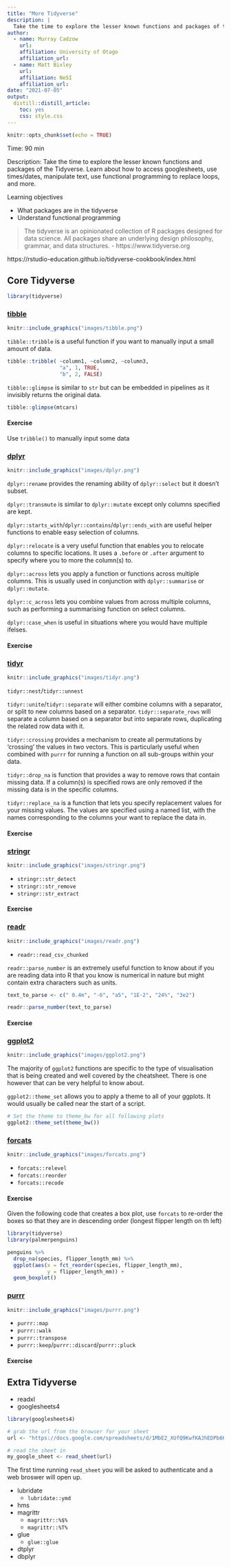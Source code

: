 ```yaml
---
title: "More Tidyverse"
description: |
  Take the time to explore the lesser known functions and packages of the Tidyverse
author:
  - name: Murray Cadzow
    url: 
    affiliation: University of Otago
    affiliation_url:
  - name: Matt Bixley
    url: 
    affiliation: NeSI
    affiliation_url:
date: "2021-07-05"
output: 
  distill::distill_article:
    toc: yes
    css: style.css
---
```




```r
knitr::opts_chunk$set(echo = TRUE)

```

Time: 90 min

Description: Take the time to explore the lesser known functions and packages of the Tidyverse. Learn about how to access googlesheets, use times/dates, manipulate text, use functional programming to replace loops, and more.

Learning objectives

- What packages are in the tidyverse
- Understand functional programming







> The tidyverse is an opinionated collection of R packages designed for data science. All packages share an underlying design philosophy, grammar, and data structures. 
> -  https://www.tidyverse.org


https://rstudio-education.github.io/tidyverse-cookbook/index.html

## Core Tidyverse

```r
library(tidyverse)
```



### [tibble](https://tibble.tidyverse.org)

```r
knitr::include_graphics("images/tibble.png")
```


`tibble::tribble` is a useful function if you want to manually input a small amount of data.

```r
tibble::tribble( ~column1, ~column2, ~column3,
                 "a", 1, TRUE,
                 "b", 2, FALSE)
```



`tibble::glimpse` is similar to `str` but can be embedded in pipelines as it invisibly returns the original data.

```r
tibble::glimpse(mtcars)
```

<div class='exercise'>
#### Exercise

Use `tribble()` to manually input some data 
</div>





### [dplyr](https://dplyr.tidyverse.org)


```r
knitr::include_graphics("images/dplyr.png")
```
 
 `dplyr::rename` provides the renaming ability of `dplyr::select` but it doesn't subset.
 
`dplyr::transmute` is similar to `dplyr::mutate` except only columns specified are kept.

`dplyr::starts_with`/`dplyr::contains`/`dplyr::ends_with` are useful helper functions to enable easy selection of columns.

`dplyr::relocate` is a very useful function that enables you to relocate columns to specific locations. It uses a `.before` or `.after` argument to specify where you to more the column(s) to.

`dplyr::across` lets you apply a function or functions across multiple columns. This is usually used in conjunction with `dplyr::summarise` or `dplyr::mutate`.

`dplyr::c_across` lets you combine values from across multiple columns, such as performing a summarising function on select columns.

`dplyr::case_when` is useful in situations where you would have multiple ifelses.

<div class='exercise'>
#### Exercise


</div>



### [tidyr](https://tidyr.tidyverse.org)


```r
knitr::include_graphics("images/tidyr.png")
```

`tidyr::nest`/`tidyr::unnest`

`tidyr::unite`/`tidyr::separate` will either combine columns with a separator, or split to new columns based on a separator. `tidyr::separate_rows` will separate a column based on a separator but into separate rows, duplicating the related row data with it.

`tidyr::crossing` provides a mechanism to create all permutations by 'crossing' the values in two vectors. This is particularly useful when combined with `purrr` for running a function on all sub-groups within your data. 

`tidyr::drop_na` is function that provides a way to remove rows that contain missing data. If a column(s) is specified rows are only removed if the missing data is in the specific columns.

`tidyr::replace_na` is a function that lets you specify replacement values for your missing values. The values are specified using a named list, with the names corresponding to the columns your want to replace the data in.


<div class='exercise'>
#### Exercise


</div>


### [stringr](https://stringr.tidyverse.org)


```r
knitr::include_graphics("images/stringr.png")
```

- `stringr::str_detect`
- `stringr::str_remove`
- `stringr::str_extract`

<div class='exercise'>
#### Exercise


</div>

### [readr](https://readr.tidyverse.org)


```r
knitr::include_graphics("images/readr.png")
```

- `readr::read_csv_chunked`

`readr::parse_number` is an extremely useful function to know about if you are reading data into R that you know is numerical in nature but might contain extra characters such as units.

```r
text_to_parse <- c(" 0.4m", "-6", "a5", "1E-2", "24%", "3e2")

readr::parse_number(text_to_parse)
```


<div class='exercise'>
#### Exercise


</div>

### [ggplot2](https://ggplot2.tidyverse.org)

```r
knitr::include_graphics("images/ggplot2.png")
```

The majority of `ggplot2` functions are specific to the type of visualisation that is being created and well covered by the cheatsheet. There is one however that can be very helpful to know about.


`ggplot2::theme_set` allows you to apply a theme to all of your ggplots. It would usually be called near the start of a script.


```r
# Set the theme to theme_bw for all following plots
ggplot2::theme_set(theme_bw())
```

### [forcats](https://forcats.tidyverse.org)


```r
knitr::include_graphics("images/forcats.png")
```

- `forcats::relevel`
- `forcats::reorder`
- `forcats::recode`


<div class='exercise'>
#### Exercise

Given the following code that creates a box plot, use `forcats` to re-order the boxes so that they are in descending order (longest flipper length on th left)

```r
library(tidyverse)
library(palmerpenguins)

penguins %>% 
  drop_na(species, flipper_length_mm) %>% 
  ggplot(aes(x = fct_reorder(species, flipper_length_mm), 
             y = flipper_length_mm)) + 
  geom_boxplot()
```


</div>


### [purrr](https://purrr.tidyverse.org)


```r
knitr::include_graphics("images/purrr.png")
```

- `purrr::map`
- `purrr::walk`
- `purrr::transpose`
- `purrr::keep`/`purrr::discard`/`purrr::pluck`


<div class='exercise'>
#### Exercise





</div>


## Extra Tidyverse

- readxl
- googlesheets4

```r
library(googlesheets4)

# grab the url from the browser for your sheet
url <- "https://docs.google.com/spreadsheets/d/1MbE2_XUfQ9KwfKAJhEDPb6KgOg2EaoXr5IN2F-hjBNI/edit#gid=0"

# read the sheet in
my_google_sheet <- read_sheet(url)
```

The first time running `read_sheet` you will be asked to authenticate and a web broswer will open up.

- lubridate
    - `lubridate::ymd`
- hms
- magrittr
    - `magrittr::%$%`
    - `magrittr::%T%`
- glue
    - `glue::glue`
- dtplyr
- dbplyr


